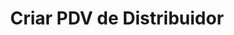 ---
title: "Criar PDV de Distribuidor"
api: "POST https://regis.app.byefive.com.br/rest/pdvs"
description: "Cria um novo ponto de venda associado a um distribuidor específico"
---